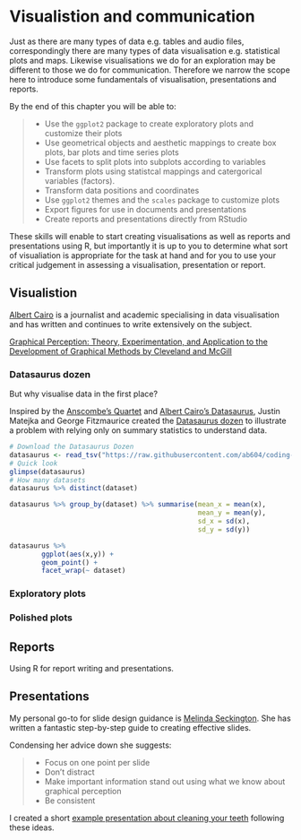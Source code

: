 # Visualistion and communication {#viz}

Just as there are many types of data e.g. tables and
audio files, correspondingly there are many types of data visualisation e.g.
statistical plots and maps. Likewise visualisations we do for an exploration may
be different to those we do for communication. Therefore we narrow the scope here
to introduce some fundamentals of visualisation, presentations and reports.

By the end of this chapter you will be able to:

> + Use the `ggplot2` package to create exploratory plots and customize their plots
> + Use geometrical objects and aesthetic mappings to create box plots, bar plots and
time series plots
> + Use facets to split plots into subplots according to variables
> + Transform plots using statistcal mappings and catergorical variables (factors).
> + Transform data positions and coordinates
> + Use `ggplot2` themes and the `scales` package to customize plots
> + Export figures for use in documents and presentations
> + Create reports and presentations directly from RStudio

These skills will enable to start creating visualisations as well as
reports and presentations using R, 
but importantly it is up to 
you to determine what sort of visualiation is 
appropriate for the task at hand and for you to use your critical judgement in 
assessing a visualisation, presentation or report.

## Visualistion

[Albert Cairo](http://www.thefunctionalart.com/) is a journalist and academic
specialising in data visualisation and has written and continues to write 
extensively on the subject.

[Graphical Perception: Theory, Experimentation, and Application to the Development of Graphical Methods by Cleveland and  McGill](https://www.jstor.org/stable/pdf/2288400.pdf?refreqid=excelsior%3Ab321aba183cce22a7f93335ca107eec6)

### Datasaurus dozen

But why visualise data in the first place?

Inspired by the [Anscombe's Quartet](https://en.wikipedia.org/wiki/Anscombe%27s_quartet) and [Albert Cairo's Datasaurus](http://www.thefunctionalart.com/2016/08/download-datasaurus-never-trust-summary.html), Justin Matejka and
George Fitzmaurice
created the [Datasaurus dozen](https://www.autodeskresearch.com/publications/samestats) to 
illustrate a problem with relying only on summary statistics to understand data.

```r
# Download the Datasaurus Dozen
datasaurus <- read_tsv("https://raw.githubusercontent.com/ab604/coding-together/master/exercises/DatasaurusDozen.tsv")
# Quick look
glimpse(datasaurus)
# How many datasets
datasaurus %>% distinct(dataset)
```

```r
datasaurus %>% group_by(dataset) %>% summarise(mean_x = mean(x),
                                               mean_y = mean(y),
                                               sd_x = sd(x),
                                               sd_y = sd(y))
```

```r
datasaurus %>% 
        ggplot(aes(x,y)) +
        geom_point() +
        facet_wrap(~ dataset)
```


### Exploratory plots

### Polished plots

## Reports

Using R for report writing and presentations.

## Presentations

My personal go-to for slide design guidance is [Melinda Seckington](https://missgeeky.com/2017/08/04/the-art-of-slide-design/). She
has written a fantastic step-by-step guide to creating effective slides.

Condensing her advice down she suggests:

> + Focus on one point per slide
> + Don't distract
> + Make important information stand out using what we know about graphical perception
> + Be consistent

I created a short [example presentation about cleaning your teeth](https://docs.google.com/presentation/d/1ssXZYkuLzz9bXLeqmHmT66fpj7dpil0aQCY3yp36adA/edit?usp=sharing)
following these ideas.
